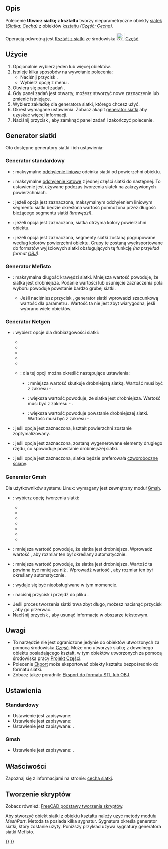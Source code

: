 <languages/>

{{Docnav/pl
|[[Mesh_Export/pl|Eksport]]
|[[Mesh_RemeshGmsh/pl|Uprość przez Gmsh]]
|[[Mesh_Workbench/pl|środowisko pracy Siatka]]
|IconL=Mesh_Export.svg
|IconR=Mesh_RemeshGmsh.svg
|IconC=Workbench_Mesh.svg
}}

{{GuiCommand/pl
|Name=Mesh FromPartShape
|Name/pl=Siatka: Utwórz siatkę z kształtu
|MenuLocation=Siatki → Utwórz siatkę z kształtu ...
|Workbenches=[[Mesh_Workbench/pl|Siatka]]
}}

<span id="Description"></span>
==Opis==

Polecenie '''Utwórz siatkę z kształtu''' tworzy nieparametryczne obiekty [[Mesh/pl|siatek]] ''([[Mesh_Feature/pl|Siatka: Cecha]])'' z obiektów [[Shape/pl|kształtu]] ''([[Part_Feature/pl|Część: Cecha]])''.

Operacją odwrotną jest [[Part_ShapeFromMesh/pl|Kształt z siatki]] ze środowiska [[File:Workbench_Part.svg|24px]] [[Part_Workbench/pl|Część]].

<span id="Usage"></span>
==Użycie==

# Opcjonalnie wybierz jeden lub więcej obiektów.
# Istnieje kilka sposobów na wywołanie polecenia:
#* Naciśnij przycisk {{Button|[[Image:Mesh_FromPartShape.svg|16px]] '''Utwórz siatkę z kształtu'''}}.
#* Wybierz opcję z menu {{MenuCommand|Siatki → [[Image:Mesh_FromPartShape.svg|16px]] Utwórz siatkę z kształtu ...}}.
# Otwiera się panel zadań {{MenuCommand|Rozdrobnienie}}.
# Gdy panel zadań jest otwarty, możesz stworzyć nowe zaznaczenie lub zmienić istniejące.
# Wybierz zakładkę dla generatora siatki, którego chcesz użyć.
# Określ wymagane ustawienia. Zobacz akapit [[#Generator_siatki|generator siatki]] aby uzyskać więcej informacji.
# Naciśnij przycisk {{Button|OK}}, aby zamknąć panel zadań i zakończyć polecenie.

<span id="Meshers"></span>
==Generator siatki==

Oto dostępne generatory siatki i ich ustawienia:

<span id="Standard_mesher"></span>
===Generator standardowy===

* {{MenuCommand|Odchylenie powierzchni}}: maksymalne [https://www.opencascade.com/doc/occt-7.3.0/overview/html/occt_user_guides__modeling_algos.html#occt_modalg_11_2 odchylenie liniowe] odcinka siatki od powierzchni obiektu.
* {{MenuCommand|Odchylenie kątowe}}: maksymalne [https://www.opencascade.com/doc/occt-7.3.0/overview/html/occt_user_guides__modeling_algos.html#occt_modalg_11_2 odchylenie kątowe] z jednej części siatki do następnej. To ustawienie jest używane podczas tworzenia siatek na zakrzywionych powierzchniach.
* {{MenuCommand|Względne odchylenie powierzchni}}: jeżeli opcja jest zaznaczona, maksymalnym odchyleniem liniowym segmentu siatki będzie określona wartość {{MenuCommand|Odchylenie powierzchni}} pomnożona przez długość bieżącego segmentu siatki ''(krawędzi)''.
* {{MenuCommand|Zastosuj kolor powierzchni do siatki}}: jeżeli opcja jest zaznaczona, siatka otrzyma kolory powierzchni obiektu.
* {{MenuCommand|Zdefiniuj segmenty według kolorów ścian}}: jeżeli opcja jest zaznaczona, segmenty siatki zostaną pogrupowane według kolorów powierzchni obiektu. Grupy te zostaną wyeksportowane do formatów wyjściowych siatki obsługujących tę funkcję ''(na przykład format [https://en.wikipedia.org/wiki/Wavefront_.obj_file OBJ])''.

<span id="Mefisto_mesher"></span>
===Generator Mefisto===

* {{MenuCommand|Maksymalna długość krawędzi}}: maksymalna długość krawędzi siatki. Mniejsza wartość powoduje, że siatka jest drobniejsza. Podanie wartości {{Value|0}} lub usunięcie zaznaczenia pola wyboru powoduje powstanie bardzo grubej siatki.
** Jeśli naciśniesz przycisk {{Button|Szacunkowo}}, generator siatki wprowadzi szacunkową wartość dla parametru {{MenuCommand|Maksymalna długość krawędzi}}. Wartość ta nie jest zbyt wiarygodna, jeśli wybrano wiele obiektów.

<span id="Netgen_mesher"></span>
===Generator Netgen===

* {{MenuCommand|Stopień rozdrobnienia}}: wybierz opcje dla drobiazgowości siatki:
** {{MenuCommand|Bardzo zgrubnie}}
** {{MenuCommand|Zgrubnie}}
** {{MenuCommand|Umiarkowanie}}
** {{MenuCommand|Drobno}}
** {{MenuCommand|Bardzo drobno}}
** {{MenuCommand|Wartość użytkownika}}: dla tej opcji można określić następujące ustawienia:
*** {{MenuCommand|Stopnie rozmiaru siatki}}: mniejsza wartość skutkuje drobniejszą siatką. Wartość musi być z zakresu {{Value|0.1}} - {{Value|1.0}}.
*** {{MenuCommand|Liczba elementów na krawędź}}: większa wartość powoduje, że siatka jest drobniejsza. Wartość musi być z zakresu {{Value|0.2}} - {{Value|10.0}}.
*** {{MenuCommand|Liczba elementów na promień krzywizny}}: większa wartość powoduje powstanie drobniejszej siatki. Wartość musi być z zakresu {{Value|0.2}} - {{Value|10}}.
*{{MenuCommand|Optymalizuj powierzchnię}}: jeśli opcja jest zaznaczona, kształt powierzchni zostanie zoptymalizowany.
*{{MenuCommand|Elementy drugiego rzędu}}: jeśli opcja jest zaznaczona, zostaną wygenerowane elementy drugiego rzędu, co spowoduje powstanie drobniejszej siatki.
*{{MenuCommand|Dominujące czworokąty}}: jeśli opcja jest zaznaczona, siatka będzie preferowała [https://en.wikipedia.org/wiki/Types_of_mesh#Two-dimensional czworoboczne ściany].

<span id="Gmsh_mesher"></span>
===Generator Gmsh===

Dla użytkowników systemu Linux: wymagany jest zewnętrzny moduł [https://gmsh.info/ Gmsh].

* {{MenuCommand|Tworzenie siatki}}: wybierz opcję tworzenia siatki:
** {{MenuCommand|Automatycznie}}
** {{MenuCommand|Adaptacyjnie}}
** {{MenuCommand|Delaunay}}
** {{MenuCommand|Frontal}}
** {{MenuCommand|BAMG}}
** {{MenuCommand|Przedni czworobok}}
** {{MenuCommand|Równoległoboki}}
* {{MenuCommand|Maksymalny rozmiar elementu}}: mniejsza wartość powoduje, że siatka jest drobniejsza. Wprowadź wartość {{Value|0}}, aby rozmiar ten był określany automatycznie.
* {{MenuCommand|Minimalny rozmiar elementu}}: mniejsza wartość powoduje, że siatka jest drobniejsza. Wartość ta powinna być mniejsza niż {{MenuCommand|Maksymalny rozmiar elementu}}. Wprowadź wartość {{Value|0}}, aby rozmiar ten był określany automatycznie.
* {{MenuCommand|Kąt}}: wydaje się być nieobsługiwane w tym momencie.
* {{MenuCommand|Ścieżka}}: naciśnij przycisk {{Button|...}} i przejdź do pliku {{FileName|gmsh.exe}}.
* Jeśli proces tworzenia siatki trwa zbyt długo, możesz nacisnąć przycisk {{Button|Zatrzymaj}}, aby go przerwać.
* Naciśnij przycisk {{Button|Wyczyść}}, aby usunąć informacje w obszarze tekstowym. <!-- Ponieważ panel zadań zamyka się, przycisk Wyczyść nie może być użyty z tym poleceniem. Ale ten sam panel zadań jest używany dla polecenia Mesh_RemeshGmsh -->

<span id="Notes"></span>
==Uwagi==

* To narzędzie nie jest ograniczone jedynie do obiektów utworzonych za pomocą środowiska [[Part_Workbench/pl|Część]]. Może ono utworzyć siatkę z dowolnego obiektu posiadającego kształt, w tym obiektów utworzonych za pomocą środowiska pracy [[PartDesign_Workbench/pl|Projekt Części]].
* Polecenie [[Std_Export/pl|Ekport]] może eksportować obiekty kształtu bezpośrednio do formatu siatki.
* Zobacz także poradnik: [[Export_to_STL_or_OBJ/pl|Eksport do formatu STL lub OBJ]].

<span id="Preferences"></span>
==Ustawienia==

<span id="Standard_mesher"></span>
===Standardowy===

* Ustawienie {{MenuCommand|Odchylenie powierzchni}} jest zapisywane: {{MenuCommand|Przybory → Edycja parametrów ... → BaseApp → Preferences → Mod → Mesh → Meshing → Standard → LinearDeflection}}
* Ustawienie {{MenuCommand|Odchylenie kątowe}} jest zapisywane:  {{MenuCommand|Przybory → Edycja parametrów ... → BaseApp → Preferences → Mod → Mesh → Meshing → Standard → AngularDeflection}}
* Ustawienie {{MenuCommand|Względne odchylenie powierzchni}} jest zapisywane: {{MenuCommand|Przybory → Edycja parametrów ... → BaseApp → Preferences → Mod → Mesh → Meshing → Standard → RelativeLinearDeflection}}.

<span id="Gmsh_mesher"></span>
===Gmsh===

* Ustawienie {{MenuCommand|Ścieżka}} jest zapisywane: {{MenuCommand|Przybory → Edycja parametrów ... → BaseApp → Preferences → Mod → Mesh → Meshing → gmshExe}}.

<span id="Properties"></span>
==Właściwości==

Zapoznaj się z informacjami na stronie: [[Mesh_Feature/pl|cecha siatki]].

<span id="Scripting"></span>
==Tworzenie skryptów==

Zobacz również: [[FreeCAD_Scripting_Basics/pl|FreeCAD podstawy tworzenia skryptów]].

Aby stworzyć obiekt siatki z obiektu kształtu należy użyć metody {{incode|meshFromShape}} modułu ''MeshPart''. Metoda ta posiada kilka sygnatur. Sygnatura określa generator siatki, który zostanie użyty. Poniższy przykład używa sygnatury generatora siatki Mefisto.

{{Code|code=
import FreeCAD, Part, Mesh, MeshPart

cyl = FreeCAD.ActiveDocument.addObject("Part::Cylinder","Cylinder")
FreeCAD.ActiveDocument.recompute()

msh = FreeCAD.ActiveDocument.addObject("Mesh::Feature", "Mesh")
msh.Mesh = MeshPart.meshFromShape(Shape=cyl.Shape, MaxLength=1)
msh.ViewObject.DisplayMode = "Flat Lines"
}}


{{Docnav/pl
|[[Mesh_Export/pl|Eksport]]
|[[Mesh_RemeshGmsh/pl|Uprość przez Gmsh]]
|[[Mesh_Workbench/pl|środowisko pracy Siatka]]
|IconL=Mesh_Export.svg
|IconR=Mesh_RemeshGmsh.svg
|IconC=Workbench_Mesh.svg
}}

{{Mesh Tools navi{{#translation:}}}}
{{Userdocnavi{{#translation:}}}}
{{clear}}